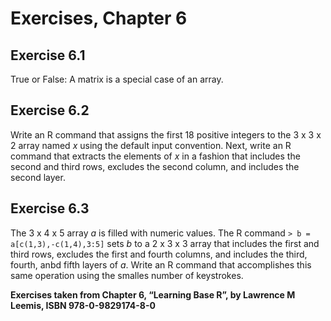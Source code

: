 
# Exercises, Chapter 6

## Exercise 6.1

True or False: A matrix is a special case of an array.

## Exercise 6.2

Write an R command that assigns the first 18 positive integers to the 3 x 3 x 2 array named _x_ using the default input convention.
Next, write an R command that extracts the elements of _x_ in a fashion that includes the second and third rows, excludes the second column, and includes the second layer.

## Exercise 6.3

The 3 x 4 x 5 array _a_ is filled with numeric values.
The R command ```> b = a[c(1,3),-c(1,4),3:5]``` sets _b_ to a 2 x 3 x 3 array that includes the first and third rows, excludes the first and fourth columns, and includes the third, fourth, anbd fifth layers of _a_. 
Write an R command that accomplishes this same operation using the smalles number of keystrokes.


__Exercises taken from Chapter 6, "Learning Base R", by Lawrence M Leemis, ISBN 978-0-9829174-8-0__



